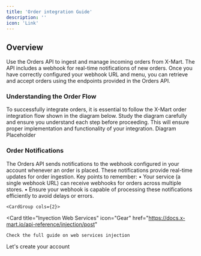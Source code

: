 ```yaml
---
title: 'Order integration Guide'
description: ''
icon: 'Link'
---
```


## Overview
Use the Orders API to ingest and manage incoming orders from X-Mart. The API includes a webhook for real-time notifications of new orders.
Once you have correctly configured your webhook URL and menu, you can retrieve and accept orders using the endpoints provided in the Orders API.

### Understanding the Order Flow
To successfully integrate orders, it is essential to follow the X-Mart order integration flow shown in the diagram below.
Study the diagram carefully and ensure you understand each step before proceeding. This will ensure proper implementation and functionality of your integration.
	Diagram Placeholder


### Order Notifications
The Orders API sends notifications to the webhook configured in your account whenever an order is placed. These notifications provide real-time updates for order ingestion.
Key points to remember:
	•	Your service (a single webhook URL) can receive webhooks for orders across multiple stores.
	•	Ensure your webhook is capable of processing these notifications efficiently to avoid delays or errors.

    <CardGroup cols={2}>
  <Card
    title="Inyection Web Services"
    icon="Gear"
    href="https://docs.x-mart.io/api-reference/injection/post"
  >
    Check the full guide on web services injection
  </Card>
  <Card
    title="Create an account"
    icon="key"
    href="https://app.x-mart.io/auth/signin"
  >
    Let's create your account
      </Card>
</CardGroup>



